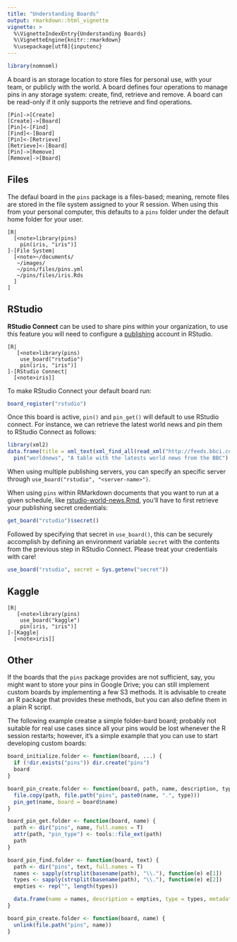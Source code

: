 ```yaml
---
title: "Understanding Boards"
output: rmarkdown::html_vignette
vignette: >
  %\VignetteIndexEntry{Understanding Boards}
  %\VignetteEngine{knitr::rmarkdown}
  %\usepackage[utf8]{inputenc}
---
```


```r
library(nomnoml)
```

A board is an storage location to store files for personal use, with your team, or publicly with the world. A board defines four operations to manage pins in any storage system: create, find, retrieve and remove. A board can be read-only if it only supports the retrieve and find operations.

```nomnoml
[Pin]->[Create]
[Create]->[Board]
[Pin]<-[Find]
[Find]<-[Board]
[Pin]<-[Retrieve]
[Retrieve]<-[Board]
[Pin]->[Remove]
[Remove]->[Board]
```

## Files

The defaul board in the `pins` package is a files-based; meaning, remote files are stored in the file system assigned to your R session. When using this from your personal computer, this defaults to a `pins` folder under the default home folder for your user.

```nomnoml
[R|
  [<note>library(pins)
    pin(iris, "iris")]
]-[File System|
  [<note>~/documents/
   ~/images/
   ~/pins/files/pins.yml
   ~/pins/files/iris.Rds
  ]
]
```

## RStudio

**RStudio Connect** can be used to share pins within your organization, to
use this feature you will need to configure a [publishing](https://docs.rstudio.com/connect/user/publishing.html)
account in RStudio.

```nomnoml
[R|
   [<note>library(pins)
    use_board("rstudio")
    pin(iris, "iris")]
]-[RStudio Connect|
  [<note>iris]]
```

To make RStudio Connect your default board run:

```r
board_register("rstudio")
```

Once this board is active, `pin()` and `pin_get()` will default to use RStudio connect. For instance, we can retrieve the latest world news and pin them to RStudio Connect as follows:

```r
library(xml2)
data.frame(title = xml_text(xml_find_all(read_xml("http://feeds.bbci.co.uk/news/rss.xml"), "///item/title/node()"))) %>%
  pin("worldnews", "A table with the latests world news from the BBC")
```

When using multiple publishing servers, you can specify an specific server through `use_board("rstudio", "<server-name>")`.

When using `pins` within RMarkdown documents that you want to run at a given schedule, like [rstudio-world-news.Rmd](https://github.com/rstudio/pins/blob/master/examples/rstudio-world-news.Rmd), you'll have to first retrieve your publishing secret credentials:

```r
get_board("rstudio")$secret()
```

Followed by specifying that secret in `use_board()`, this can be securely accomplish by defining an environment variable `secret` with the contents from the previous step in RStudio Connect. Please treat your credentials with care!

```r
use_board("rstudio", secret = Sys.getenv("secret"))
```

## Kaggle

```nomnoml
[R|
   [<note>library(pins)
    use_board("kaggle")
    pin(iris, "iris")]
]-[Kaggle|
  [<note>iris]]
```

## Other

If the boards that the `pins` package provides are not sufficient, say, you might want to store your pins in Google Drive; you can still implement custom boards by implementing a few S3 methods. It is advisable to create an R package that provides these methods, but you can also define them in a plain R script.

The following example creatse a simple folder-bard board; probably not suitable for real use cases since all your pins would be lost whenever the R session restarts; however, it's a simple example that you can use to start developing custom boards:

```r
board_initialize.folder <- function(board, ...) {
  if (!dir.exists("pins")) dir.create("pins")
  board
}

board_pin_create.folder <- function(board, path, name, description, type, metadata) {
  file.copy(path, file.path("pins", paste0(name, ".", type)))
  pin_get(name, board = board$name)
}

board_pin_get.folder <- function(board, name) {
  path <- dir("pins", name, full.names = T)
  attr(path, "pin_type") <- tools::file_ext(path)
  path
}

board_pin_find.folder <- function(board, text) {
  path <- dir("pins", text, full.names = T)
  names <- sapply(strsplit(basename(path), "\\."), function(e) e[1])
  types <- sapply(strsplit(basename(path), "\\."), function(e) e[2])
  empties <- rep("", length(types))

  data.frame(name = names, description = empties, type = types, metadata = empties, stringsAsFactors = F)
}

board_pin_create.folder <- function(board, name) {
  unlink(file.path("pins", name))
}
```

